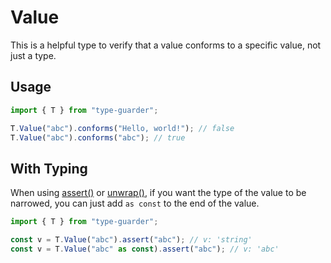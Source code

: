 # Value

This is a helpful type to verify that a value conforms to a specific value, not just a type.

## Usage

```ts copy
import { T } from "type-guarder";

T.Value("abc").conforms("Hello, world!"); // false
T.Value("abc").conforms("abc"); // true
```

## With Typing

When using [assert()](/functions#assert) or [unwrap()](/functions#unwrap), if you want the type of the value to be narrowed, you can just add `as const` to the end of the value.

```ts copy
import { T } from "type-guarder";

const v = T.Value("abc").assert("abc"); // v: 'string'
const v = T.Value("abc" as const).assert("abc"); // v: 'abc'
```
